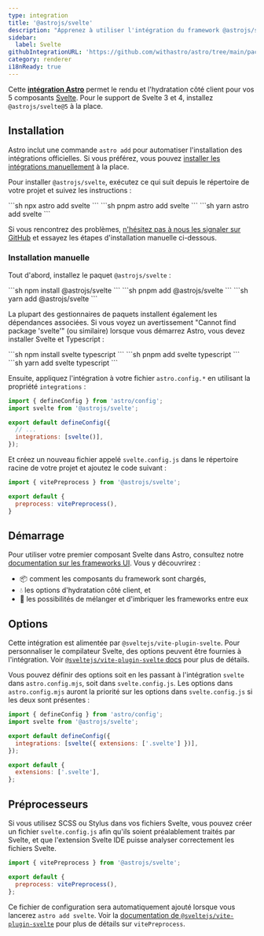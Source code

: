 ```yaml
---
type: integration
title: '@astrojs/svelte'
description: "Apprenez à utiliser l'intégration du framework @astrojs/svelte pour étendre la prise en charge des composants dans votre projet Astro."
sidebar:
  label: Svelte
githubIntegrationURL: 'https://github.com/withastro/astro/tree/main/packages/integrations/svelte/'
category: renderer
i18nReady: true
---
```


Cette **[intégration Astro][astro-integration]** permet le rendu et l'hydratation côté client pour vos 5 composants [Svelte](https://svelte.dev/). Pour le support de Svelte 3 et 4, installez `@astrojs/svelte@5` à la place.

## Installation

Astro inclut une commande `astro add` pour automatiser l'installation des intégrations officielles. Si vous préférez, vous pouvez [installer les intégrations manuellement](#installation-manuelle) à la place.

Pour installer `@astrojs/svelte`, exécutez ce qui suit depuis le répertoire de votre projet et suivez les instructions :

<PackageManagerTabs>
  <Fragment slot="npm">
    ```sh
    npx astro add svelte
    ```
  </Fragment>
  <Fragment slot="pnpm">
    ```sh
    pnpm astro add svelte
    ```
  </Fragment>
  <Fragment slot="yarn">
    ```sh
    yarn astro add svelte
    ```
  </Fragment>
</PackageManagerTabs>

Si vous rencontrez des problèmes, [n'hésitez pas à nous les signaler sur GitHub](https://github.com/withastro/astro/issues) et essayez les étapes d'installation manuelle ci-dessous.

### Installation manuelle

Tout d'abord, installez le paquet `@astrojs/svelte` :

<PackageManagerTabs>
  <Fragment slot="npm">
    ```sh
    npm install @astrojs/svelte
    ```
  </Fragment>
  <Fragment slot="pnpm">
    ```sh
    pnpm add @astrojs/svelte
    ```
  </Fragment>
  <Fragment slot="yarn">
    ```sh
    yarn add @astrojs/svelte
    ```
  </Fragment>
</PackageManagerTabs>

La plupart des gestionnaires de paquets installent également les dépendances associées. Si vous voyez un avertissement "Cannot find package 'svelte'" (ou similaire) lorsque vous démarrez Astro, vous devez installer Svelte et Typescript :

<PackageManagerTabs>
  <Fragment slot="npm">
    ```sh
    npm install svelte typescript
    ```
  </Fragment>
  <Fragment slot="pnpm">
    ```sh
    pnpm add svelte typescript
    ```
  </Fragment>
  <Fragment slot="yarn">
    ```sh
    yarn add svelte typescript
    ```
  </Fragment>
</PackageManagerTabs>

Ensuite, appliquez l'intégration à votre fichier `astro.config.*` en utilisant la propriété `integrations` :

```js title="astro.config.mjs" ins={2} ins="svelte()"
import { defineConfig } from 'astro/config';
import svelte from '@astrojs/svelte';

export default defineConfig({
  // ...
  integrations: [svelte()],
});
```

Et créez un nouveau fichier appelé `svelte.config.js` dans le répertoire racine de votre projet et ajoutez le code suivant :

```js title="svelte.config.js"
import { vitePreprocess } from '@astrojs/svelte';

export default {
  preprocess: vitePreprocess(),
}
```

## Démarrage

Pour utiliser votre premier composant Svelte dans Astro, consultez notre [documentation sur les frameworks UI][astro-ui-frameworks]. Vous y découvrirez :

* 📦 comment les composants du framework sont chargés,
* 💧 les options d'hydratation côté client, et
* 🤝 les possibilités de mélanger et d'imbriquer les frameworks entre eux

## Options

Cette intégration est alimentée par `@sveltejs/vite-plugin-svelte`. Pour personnaliser le compilateur Svelte, des options peuvent être fournies à l'intégration. Voir [`@sveltejs/vite-plugin-svelte` docs](https://github.com/sveltejs/vite-plugin-svelte/blob/HEAD/docs/config.md) pour plus de détails.

Vous pouvez définir des options soit en les passant à l'intégration `svelte` dans `astro.config.mjs`, soit dans `svelte.config.js`. Les options dans `astro.config.mjs` auront la priorité sur les options dans `svelte.config.js` si les deux sont présentes :

```js title="astro.config.mjs" "extensions: ['.svelte']"
import { defineConfig } from 'astro/config';
import svelte from '@astrojs/svelte';

export default defineConfig({
  integrations: [svelte({ extensions: ['.svelte'] })],
});
```

```js title="svelte.config.js"
export default {
  extensions: ['.svelte'],
};
```

## Préprocesseurs

<Since v="2.0.0" pkg="@astrojs/svelte" />

Si vous utilisez SCSS ou Stylus dans vos fichiers Svelte, vous pouvez créer un fichier `svelte.config.js` afin qu'ils soient préalablement traités par Svelte, et que l'extension Svelte IDE puisse analyser correctement les fichiers Svelte.

```js title="svelte.config.js"
import { vitePreprocess } from '@astrojs/svelte';

export default {
  preprocess: vitePreprocess(),
};
```

Ce fichier de configuration sera automatiquement ajouté lorsque vous lancerez `astro add svelte`. Voir la [documentation de `@sveltejs/vite-plugin-svelte`](https://github.com/sveltejs/vite-plugin-svelte/blob/HEAD/docs/preprocess.md) pour plus de détails sur `vitePreprocess`.

[astro-integration]: /fr/guides/integrations-guide/

[astro-ui-frameworks]: /fr/guides/framework-components/#utilisation-des-composants-de-framework
